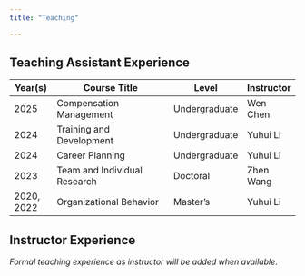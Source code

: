 ```yaml
---
title: "Teaching"

---
```


## Teaching Assistant Experience

| Year(s)       | Course Title                              | Level              | Instructor       |
|---------------|-------------------------------------------|--------------------|------------------|
| 2025          | Compensation Management                   | Undergraduate      | Wen Chen       |
| 2024          | Training and Development                  | Undergraduate      | Yuhui Li         |
| 2024          | Career Planning                           | Undergraduate      | Yuhui Li         |
| 2023          | Team and Individual Research              | Doctoral           | Zhen Wang     |
| 2020, 2022    | Organizational Behavior                   | Master’s           | Yuhui Li         |

## Instructor Experience

*Formal teaching experience as instructor will be added when available*.

&emsp;